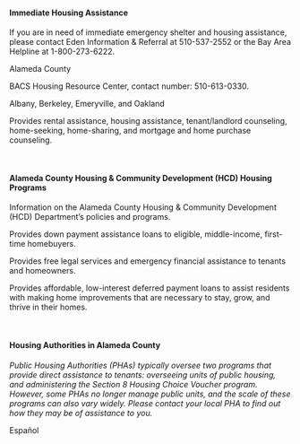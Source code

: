 
<RenderIf language="default">

  #### Immediate Housing Assistance

  <div className="cards-grid">
  <InfoCard title="211 Alameda County Resource Finder" externalHref="http://211alamedacounty.org/2-1-1-alameda-county-resource-finder/">

  If you are in need of immediate emergency shelter and housing assistance, please contact Eden Information & Referral at 510-537-2552 or the Bay Area Helpline at 1-800-273-6222.

  Alameda County

  </InfoCard>

  <InfoCard title="Bay Area Community Services" externalHref="https://www.bayareacs.org/">

  BACS Housing Resource Center, contact number: 510-613-0330.

  Albany, Berkeley, Emeryville, and Oakland

  </InfoCard>

  <InfoCard title="ECHO Housing" externalHref="https://www.echofairhousing.org/">

  Provides rental assistance, housing assistance, tenant/landlord counseling, home-seeking, home-sharing, and mortgage and home purchase counseling.

  </InfoCard>
  </div>
  
  <br />

  #### Alameda County Housing & Community Development (HCD) Housing Programs 

  <div className="cards-grid">
  <InfoCard title="Alameda County Housing & Community Development (HCD) Department" externalHref="https://www.acgov.org/cda/hcd/rhd/index.htm">
    
  Information on the Alameda County Housing & Community Development (HCD) Department’s policies and programs. 
    
  </InfoCard>

  <InfoCard title="AC Boost - Alameda County's Down Payment Loan Assistance Program" externalHref="https://www.acboost.org/">  

  Provides down payment assistance loans to eligible, middle-income, first-time homebuyers.

  </InfoCard>

  <InfoCard title="AC Housing Secure - Alameda County's Anti-Displacement Program" externalHref="https://www.centrolegal.org/achousingsecure/">  

  Provides free legal services and emergency financial assistance to tenants and homeowners.
  </InfoCard>

  <InfoCard title="Renew AC - Alameda County's Housing Preservation Loan Program" externalHref="https://www.renewac.org/">

  Provides affordable, low-interest deferred payment loans to assist residents with making home improvements that are necessary to stay, grow, and thrive in their homes.
  </InfoCard>
  </div>

  <br/>

  #### Housing Authorities in Alameda County

  _Public Housing Authorities (PHAs) typically oversee two programs that provide direct assistance to tenants: overseeing units of public housing, and administering the Section 8 Housing Choice Voucher program. However, some PHAs no longer manage public units, and the scale of these programs can also vary widely. Please contact your local PHA to find out how they may be of assistance to you._

  <div className="cards-grid">
  <InfoCard title="Housing Authority County of Alameda" externalHref="http://www.haca.net/">
  </InfoCard>

  <InfoCard title="Berkeley Housing Authority" externalHref="https://www.cityofberkeley.info/bha/">
  </InfoCard>

  <InfoCard title="Housing Authority of the City of Alameda" externalHref="http://www.alamedahsg.org/">
  </InfoCard>

  <InfoCard title="Housing Authority of the City of Livermore" externalHref="https://livermoreha.org/index.html">
  </InfoCard>
  </div>

</RenderIf>

<RenderIf language="es">

  Español

</RenderIf>
